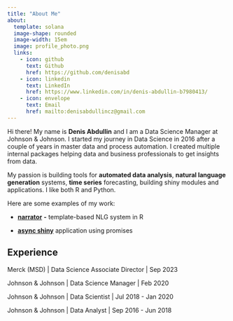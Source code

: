```yaml
---
title: "About Me"
about: 
  template: solana
  image-shape: rounded
  image-width: 15em
  image: profile_photo.png
  links:
    - icon: github
      text: Github
      href: https://github.com/denisabd
    - icon: linkedin
      text: LinkedIn
      href: https://www.linkedin.com/in/denis-abdullin-b7980413/
    - icon: envelope
      text: Email
      href: mailto:denisabdullincz@gmail.com
---
```


::: {#hero-heading}
Hi there! My name is **Denis Abdullin** and I am a Data Science Manager at Johnson & Johnson. I started my journey in Data Science in 2016 after a couple of years in master data and process automation. I created multiple internal packages helping data and business professionals to get insights from data.

My passion is building tools for **automated data analysis**, **natural language generation** systems, **time series** forecasting, building shiny modules and applications. I like both R and Python.

Here are some examples of my work:

-   [**narrator**](https://denisabd.github.io/narrator/ "Build text out of data with narrator") **-** template-based NLG system in R

-   [**async shiny**](https://github.com/denisabd/async_shiny "Use promises for scaling shiny applications") application using promises
:::

## Experience

Merck (MSD) \| Data Science Associate Director \| Sep 2023

Johnson & Johnson \| Data Science Manager \| Feb 2020

Johnson & Johnson \| Data Scientist \| Jul 2018 - Jan 2020

Johnson & Johnson \| Data Analyst \| Sep 2016 - Jun 2018
